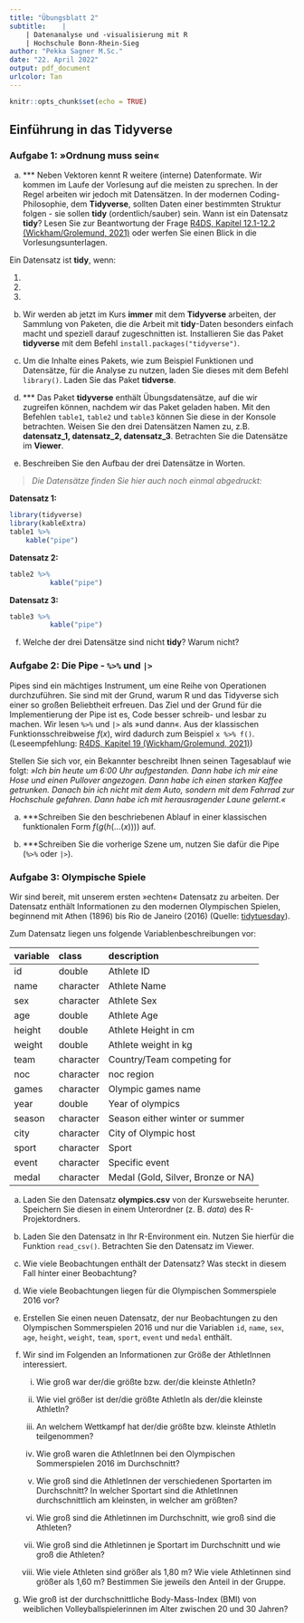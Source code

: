 ```yaml
---
title: "Übungsblatt 2"
subtitle:    |
    | Datenanalyse und -visualisierung mit R
    | Hochschule Bonn-Rhein-Sieg
author: "Pekka Sagner M.Sc."
date: "22. April 2022"
output: pdf_document
urlcolor: Tan
---
```


```r
knitr::opts_chunk$set(echo = TRUE)
```

## Einführung in das Tidyverse

### Aufgabe 1: &raquo;Ordnung muss sein&laquo;

a) *** Neben Vektoren kennt R weitere (interne) Datenformate. Wir kommen im Laufe der Vorlesung auf die meisten zu sprechen. In der Regel arbeiten wir jedoch mit Datensätzen. In der modernen Coding-Philosophie, dem **Tidyverse**, sollten Daten einer bestimmten Struktur folgen - sie sollen **tidy** (ordentlich/sauber) sein. Wann ist ein Datensatz **tidy**? Lesen Sie zur Beantwortung der Frage [R4DS, Kapitel 12.1-12.2 (Wickham/Grolemund, 2021)](https://r4ds.had.co.nz/workflow-projects.html) oder werfen Sie einen Blick in die Vorlesungsunterlagen.

Ein Datensatz ist **tidy**, wenn: 
         
1) 
2)
3)

b) Wir werden ab jetzt im Kurs **immer** mit dem **Tidyverse** arbeiten, der Sammlung von Paketen, die die Arbeit mit **tidy**-Daten besonders einfach macht und speziell darauf zugeschnitten ist. Installieren Sie das Paket **tidyverse** mit dem Befehl `install.packages("tidyverse")`.

c) Um die Inhalte eines Pakets, wie zum Beispiel Funktionen und Datensätze, für die Analyse zu nutzen, laden Sie dieses mit dem Befehl `library()`. Laden Sie das Paket **tidverse**. 

d) *** Das Paket **tidyverse** enthält Übungsdatensätze, auf die wir zugreifen können, nachdem wir das Paket geladen haben. Mit den Befehlen `table1`, `table2` und `table3` können Sie diese in der Konsole betrachten. Weisen Sie den drei Datensätzen Namen zu, z.B. **datensatz_1, datensatz_2, datensatz_3**. Betrachten Sie die Datensätze im **Viewer**.

e) Beschreiben Sie den Aufbau der drei Datensätze in Worten.

> *Die Datensätze finden Sie hier auch noch einmal abgedruckt:*

**Datensatz 1:**
```r
library(tidyverse)
library(kableExtra)
table1 %>% 
    kable("pipe")

```
**Datensatz 2:**
```r
table2 %>% 
          kable("pipe")
```
**Datensatz 3:**
```r
table3 %>% 
          kable("pipe")
```

f) Welche der drei Datensätze sind nicht **tidy**? Warum nicht?


### Aufgabe 2: Die Pipe - `%>%` und `|>` 

Pipes sind ein mächtiges Instrument, um eine Reihe von Operationen durchzuführen. Sie sind mit der Grund, warum R und das Tidyverse sich einer so großen Beliebtheit erfreuen. Das Ziel und der Grund für die Implementierung der Pipe ist es, Code besser schreib- und lesbar zu machen. Wir lesen `%>%` und `|>` als &raquo;und dann&laquo;. Aus der klassischen Funktionsschreibweise $f(x)$, wird dadurch zum Beispiel `x %>% f()`. (Leseempfehlung: [R4DS, Kapitel 19 (Wickham/Grolemund, 2021)](https://r4ds.had.co.nz/pipes.html))

Stellen Sie sich vor, ein Bekannter beschreibt Ihnen seinen Tagesablauf wie folgt: *&raquo;Ich bin heute um 6:00 Uhr aufgestanden. Dann habe ich mir eine Hose und einen Pullover angezogen. Dann habe ich einen starken Kaffee getrunken. Danach bin ich nicht mit dem Auto, sondern mit dem Fahrrad zur Hochschule gefahren. Dann habe ich mit herausragender Laune gelernt.&laquo;*

a) ***Schreiben Sie den beschriebenen Ablauf in einer klassischen funktionalen Form $f(g(h(...(x))))$ auf.

b) ***Schreiben Sie die vorherige Szene um, nutzen Sie dafür die Pipe (` %>% ` oder ` |> `).

### Aufgabe 3: Olympische Spiele

Wir sind bereit, mit unserem ersten &raquo;echten&laquo; Datensatz zu arbeiten. Der Datensatz enthält Informationen zu den modernen Olympischen Spielen, beginnend mit Athen (1896) bis Rio de Janeiro (2016) (Quelle: [tidytuesday](https://github.com/rfordatascience/tidytuesday/blob/master/data/2021/2021-07-27/readme.md)). 

Zum Datensatz liegen uns folgende Variablenbeschreibungen vor:

|variable |class     |description |
|:--------|:---------|:-----------|
|id       |double    | Athlete ID |
|name     |character | Athlete Name |
|sex      |character | Athlete Sex |
|age      |double    | Athlete Age |
|height   |double    | Athlete Height in cm|
|weight   |double    | Athlete weight in kg |
|team     |character | Country/Team competing for|
|noc      |character | noc region |
|games    |character | Olympic games name |
|year     |double    | Year of olympics |
|season   |character | Season either winter or summer |
|city     |character | City of Olympic host |
|sport    |character | Sport |
|event    |character | Specific event |
|medal    |character | Medal (Gold, Silver, Bronze or NA) |


a) Laden Sie den Datensatz **olympics.csv** von der Kurswebseite herunter. Speichern Sie diesen in einem Unterordner (z. B. *data*) des R-Projektordners.

b) Laden Sie den Datensatz in Ihr R-Environment ein. Nutzen Sie hierfür die Funktion `read_csv()`. Betrachten Sie den Datensatz im Viewer.

c) Wie viele Beobachtungen enthält der Datensatz? Was steckt in diesem Fall hinter einer Beobachtung?

d) Wie viele Beobachtungen liegen für die Olympischen Sommerspiele 2016 vor?

e) Erstellen Sie einen neuen Datensatz, der nur Beobachtungen zu den Olympischen Sommerspielen 2016 und nur die Variablen `id`, `name`, `sex`, `age`, `height`, `weight`, `team`, `sport`, `event` und `medal` enthält.

f) Wir sind im Folgenden an Informationen zur Größe der AthletInnen interessiert. 

    i) Wie groß war der/die größte bzw. der/die kleinste AthletIn? 

    ii) Wie viel größer ist der/die größte AthletIn als der/die kleinste AthletIn?

    iii) An welchem Wettkampf hat der/die größte bzw. kleinste AthletIn teilgenommen?
    
    iv) Wie groß waren die AthletInnen bei den Olympischen Sommerspielen 2016 im Durchschnitt? 

    v) Wie groß sind die AthletInnen der verschiedenen Sportarten im Durchschnitt? In welcher Sportart sind die AthletInnen durchschnittlich am kleinsten, in welcher am größten?
    
    vi) Wie groß sind die Athletinnen im Durchschnitt, wie groß sind die Athleten?
    
    vii) Wie groß sind die Athletinnen je Sportart im Durchschnitt und wie groß die Athleten?
    
    viii) Wie viele Athleten sind größer als 1,80 m? Wie viele Athletinnen sind größer als 1,60 m? Bestimmen Sie jeweils den Anteil in der Gruppe.

g) Wie groß ist der durchschnittliche Body-Mass-Index (BMI) von weiblichen Volleyballspielerinnen im Alter zwischen 20 und 30 Jahren?

